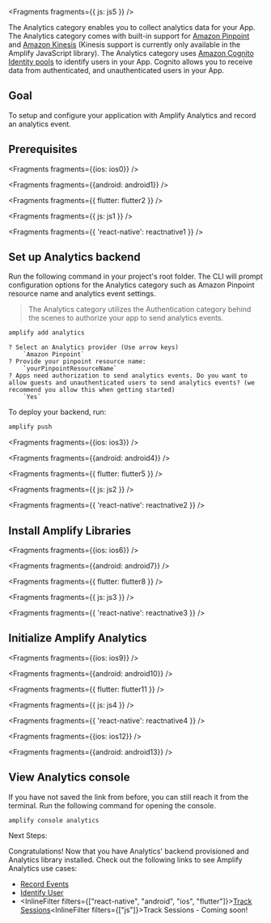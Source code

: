 
<Fragments fragments={{ js: js5 }} />

The Analytics category enables you to collect analytics data for your App. The Analytics category comes with built-in support for [Amazon Pinpoint](https://aws.amazon.com/pinpoint) and [Amazon Kinesis](https://aws.amazon.com/kinesis) (Kinesis support is currently only available in the Amplify JavaScript library). The Analytics category uses [Amazon Cognito Identity pools](https://docs.aws.amazon.com/cognito/latest/developerguide/identity-pools.html) to identify users in your App. Cognito allows you to receive data from authenticated, and unauthenticated users in your App.

## Goal

To setup and configure your application with Amplify Analytics and record an analytics event.

## Prerequisites


<Fragments fragments={{ios: ios0}} />


<Fragments fragments={{android: android1}} />


<Fragments fragments={{ flutter: flutter2 }} />


<Fragments fragments={{ js: js1 }} />


<Fragments fragments={{ 'react-native': reactnative1 }} />

## Set up Analytics backend

Run the following command in your project's root folder. The CLI will prompt configuration options for the Analytics category such as Amazon Pinpoint resource name and analytics event settings.

> The Analytics category utilizes the Authentication category behind the scenes to authorize your app to send analytics events.

```bash
amplify add analytics
```

```console
? Select an Analytics provider (Use arrow keys)
    `Amazon Pinpoint`
? Provide your pinpoint resource name:
    `yourPinpointResourceName`
? Apps need authorization to send analytics events. Do you want to allow guests and unauthenticated users to send analytics events? (we recommend you allow this when getting started)
    `Yes`
```

To deploy your backend, run:

```bash
amplify push
```


<Fragments fragments={{ios: ios3}} />


<Fragments fragments={{android: android4}} />


<Fragments fragments={{ flutter: flutter5 }} />


<Fragments fragments={{ js: js2 }} />


<Fragments fragments={{ 'react-native': reactnative2 }} />

## Install Amplify Libraries


<Fragments fragments={{ios: ios6}} />


<Fragments fragments={{android: android7}} />


<Fragments fragments={{ flutter: flutter8 }} />


<Fragments fragments={{ js: js3 }} />


<Fragments fragments={{ 'react-native': reactnative3 }} />

## Initialize Amplify Analytics


<Fragments fragments={{ios: ios9}} />


<Fragments fragments={{android: android10}} />


<Fragments fragments={{ flutter: flutter11 }} />


<Fragments fragments={{ js: js4 }} />


<Fragments fragments={{ 'react-native': reactnative4 }} />


<Fragments fragments={{ios: ios12}} />


<Fragments fragments={{android: android13}} />

## View Analytics console

If you have not saved the link from before, you can still reach it from the terminal. Run the following command for opening the console.

```console
amplify console analytics
```

Next Steps:

Congratulations! Now that you have Analytics' backend provisioned and Analytics library installed.  Check out the following links to see Amplify Analytics use cases:

* [Record Events](/lib-v1/analytics/record)
* [Identify User](/lib-v1/analytics/identifyuser)
* <InlineFilter filters={["react-native", "android", "ios", "flutter"]}>[Track Sessions](/lib-v1/analytics/autotrack)</InlineFilter><InlineFilter filters={["js"]}>Track Sessions - Coming soon!</InlineFilter>
